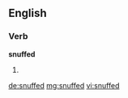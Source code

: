 ==English==

===Verb===
'''snuffed'''

# {{en-past of|snuff}}

[[de:snuffed]]
[[mg:snuffed]]
[[vi:snuffed]]